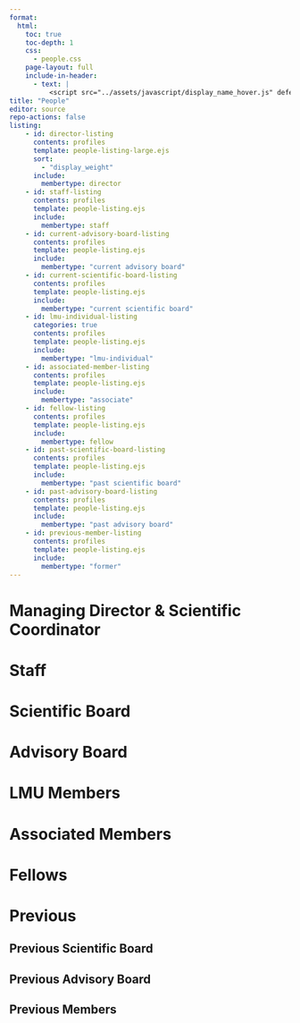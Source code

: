 ```yaml
---
format: 
  html:
    toc: true
    toc-depth: 1
    css:
      - people.css
    page-layout: full
    include-in-header: 
      - text: |
          <script src="../assets/javascript/display_name_hover.js" defer></script>
title: "People"
editor: source
repo-actions: false
listing:
    - id: director-listing
      contents: profiles
      template: people-listing-large.ejs
      sort: 
        - "display_weight"
      include:
        membertype: director
    - id: staff-listing
      contents: profiles
      template: people-listing.ejs
      include:
        membertype: staff
    - id: current-advisory-board-listing
      contents: profiles
      template: people-listing.ejs
      include:
        membertype: "current advisory board"
    - id: current-scientific-board-listing
      contents: profiles
      template: people-listing.ejs
      include:
        membertype: "current scientific board"
    - id: lmu-individual-listing
      categories: true
      contents: profiles
      template: people-listing.ejs
      include:
        membertype: "lmu-individual"
    - id: associated-member-listing
      contents: profiles
      template: people-listing.ejs
      include:
        membertype: "associate"
    - id: fellow-listing
      contents: profiles
      template: people-listing.ejs
      include:
        membertype: fellow
    - id: past-scientific-board-listing
      contents: profiles
      template: people-listing.ejs
      include:
        membertype: "past scientific board"
    - id: past-advisory-board-listing
      contents: profiles
      template: people-listing.ejs
      include:
        membertype: "past advisory board"
    - id: previous-member-listing
      contents: profiles
      template: people-listing.ejs
      include:
        membertype: "former"
---
```





# Managing Director & Scientific Coordinator
::: {#director-listing}
:::

# Staff
::: {#staff-listing}
:::

# Scientific Board
::: {#current-scientific-board-listing}
:::

# Advisory Board
::: {#current-advisory-board-listing}
:::

# LMU Members
::: {#lmu-individual-listing}
:::

# Associated Members
::: {#associated-member-listing}
:::

# Fellows
::: {#fellow-listing}
:::

# Previous 

## Previous Scientific Board
::: {#past-scientific-board-listing}
:::

## Previous Advisory Board
::: {#past-advisory-board-listing}
:::

## Previous Members
::: {#previous-member-listing}
:::